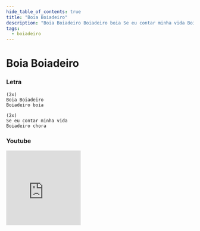 ```yaml
---
hide_table_of_contents: true
title: "Boia Boiadeiro"
description: "Boia Boiadeiro Boiadeiro boia Se eu contar minha vida Boiadeiro chora"
tags:
  - boiadeiro
---
```


# Boia Boiadeiro

### Letra

```text
(2x)
Boia Boiadeiro
Boiadeiro boia

(2x)
Se eu contar minha vida
Boiadeiro chora
```

### Youtube

<iframe
  width="200"
  height="200"
  src="https://www.youtube.com/embed/QYFi8wyfkgU"
  title="YouTube video player"
  frameborder="0"
  allow="accelerometer; autoplay; clipboard-write; encrypted-media; gyroscope; picture-in-picture; web-share"
  referrerpolicy="strict-origin-when-cross-origin"
  allowfullscreen
></iframe>